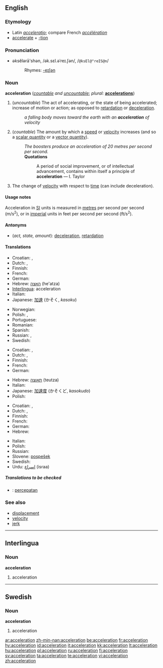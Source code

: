 ==English==

===Etymology===
*Latin ''[[acceleratio]]''; compare French ''[[accélération]]''
*[[accelerate]] + [[-tion]]

===Pronunciation===
*əksĕlərā'shən, /ək.sɛl.əˈreɪ.ʃən/, /<tt>@ksEl@"reIS@n</tt>/
*:Rhymes: [[Rhymes:English:-eɪʃǝn|-eɪʃǝn]]

===Noun===
'''acceleration''' (''[[countable]] and [[uncountable]]''; ''plural:'' '''[[accelerations]]''')

# <!--DefA-->(''uncountable'') The act of accelerating, or the state of being accelerated; increase of motion or action; as opposed to [[retardation]] or [[deceleration]].
#:''a falling body moves toward the earth with an '''acceleration''' of velocity''
# <!--DefB-->(''countable'') The amount by which a [[speed]] or [[velocity]] increases (and so a [[scalar quantity]] or a [[vector quantity]]).
#:''The boosters produce an acceleration of 20 metres per second per second.''
#:'''Quotations'''
#::A period of social improvement, or of intellectual advancement, contains within itself a principle of '''acceleration''' &mdash; I. Taylor
# <!--DefC-->{{physics}} The change of [[velocity]] with respect to [[time]] (can include deceleration).

====Usage notes====
Acceleration in [[SI]] units is measured in [[metre]]s per second per second (m/s<sup>2</sup>), or in [[imperial]] units in feet per second per second (ft/s<sup>2</sup>).

====Antonyms====
*<!--DefA--><!--DefB--><!--DefC-->(''act, state, amount''): [[deceleration]], [[retardation]]

<!--these need to go on separate pages

====Derived terms====
''all from astronomy and physics''

*'''Acceleration of the moon''': the increase of the moon's mean motion in its orbit, in consequence of which its period of revolution is now shorter than in ancient times
*'''Acceleration and retardation of the tides''': See '''Priming of the tides''', under [[Priming]]
*'''Diurnal acceleration of the fixed stars''': the amount by which their apparent diurnal motion exceeds that of the sun, in consequence of which they daily come to the meridian of any place about three minutes fifty-six seconds of solar time earlier than on the day preceding
*'''Acceleration of the planets''': the increasing velocity of their motion, in proceeding from the apogee to the perigee of their orbits
-->

====Translations====

{{trans-top|act, state}}
*Croatian: {{t-|hr|akceleracija|f}}, {{t-|hr|ubrzanje|n}}
* Dutch: {{t|nl|versnelling|f}}, {{t|nl|acceleratie|f}}
* Finnish: {{t|fi|kiihdytys}}
* French: {{t+|fr|accélération|f}}
* German: {{t+|de|Beschleunigung|f}}
*Hebrew: [[האצה]] (he'atza) {{f}}
*[[Interlingua]]: acceleration
* Italian: {{t+|it|accelerazione|f}}
*Japanese: [[加速]] (かそく, ''kasoku'')
{{trans-mid}}
* Norwegian: {{t|no|akselerasjon|c}}
* Polish: {{t|pl|przyspieszenie|n}}, {{t|pl|akceleracja|f}}
* Portuguese: {{t|pt|aceleração|f}}
* Romanian: {{t|ro|acceleraţie|f}}
* Spanish: {{t|es|aceleración}}
* Russian: {{t|ru|ускорение|f}}, {{t|ru|разгон|m}}
* Swedish: {{t+|sv|acceleration|c}}
{{trans-bottom}}

{{trans-top|amount}}
*Croatian: {{t-|hr|akceleracija|f}}, {{t-|hr|ubrzanje|n}}
* Dutch: {{t|nl|versnelling|f}}, {{t|nl|acceleratie|f}}
* Finnish: {{t+|fi|kiihtyvyys}}
* French: {{t+|fr|accélération|f}}
* German: {{t+|de|Beschleunigung|f}}
{{trans-mid}}
*Hebrew: [[תאוצה]] (teutza) {{f}}
* Italian: {{t+|it|accelerazione|f}}
*Japanese: [[加速度]] (かそくど, ''kasokudo'')
* Polish: {{t|pl|przyspieszenie|n}}
{{trans-bottom}}

{{trans-top|(physics)}}
*Croatian: {{t-|hr|akceleracija|f}}, {{t-|hr|ubrzanje|n}}
* Dutch: {{t|nl|versnelling|f}}, {{t|nl|acceleratie|f}}
* Finnish: {{t+|fi|kiihtyvyys}}
* French: {{t+|fr|accélération|f}}
* German: {{t+|de|Beschleunigung|f}}
* Hebrew: {{t-|he|תאוצה|f}}
{{trans-mid}}
* Italian: {{t+|it|accelerazione|f}}
* Polish: {{t|pl|przyspieszenie|n}}
* Russian: {{t|ru|ускорение|f}}
*Slovene: [[pospešek]] {{m}}
* Swedish: {{t+|sv|acceleration|c}}
*Urdu: [[اسراع]] (israa) {{m}}
{{trans-bottom}}

=====Translations to be checked=====
{{checktrans}}
*{{ttbc|Indonesian}}: [[cepat|percepatan]]

===See also===
*[[displacement]]
*[[velocity]]
*[[jerk]]

----

==Interlingua==

===Noun===
'''acceleration'''

# <!--DefA-->acceleration

----

==Swedish==

===Noun===
'''acceleration'''

# <!--DefA-->acceleration

[[ar:acceleration]]
[[zh-min-nan:acceleration]]
[[be:acceleration]]
[[fr:acceleration]]
[[hy:acceleration]]
[[id:acceleration]]
[[it:acceleration]]
[[kk:acceleration]]
[[lt:acceleration]]
[[hu:acceleration]]
[[pl:acceleration]]
[[ru:acceleration]]
[[fi:acceleration]]
[[sv:acceleration]]
[[ta:acceleration]]
[[te:acceleration]]
[[vi:acceleration]]
[[zh:acceleration]]